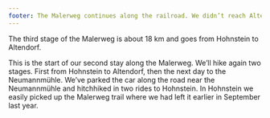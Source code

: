 ```yaml
---
footer: The Malerweg continues along the railroad. We didn’t reach Altendorf yet, but the meadow between the railroad and the river was just a great camping spot. The climb to Altendorf can wait one more night.
---
```


The third stage of the Malerweg is about 18 km and goes from Hohnstein to Altendorf.

This is the start of our second stay along the Malerweg. We’ll hike again two stages. First from Hohnstein to Altendorf, then the next day to the Neumannmühle. We’ve parked the car along the road near the Neumannmühle and hitchhiked in two rides to Hohnstein. In Hohnstein we easily picked up the Malerweg trail where we had left it earlier in September last year.